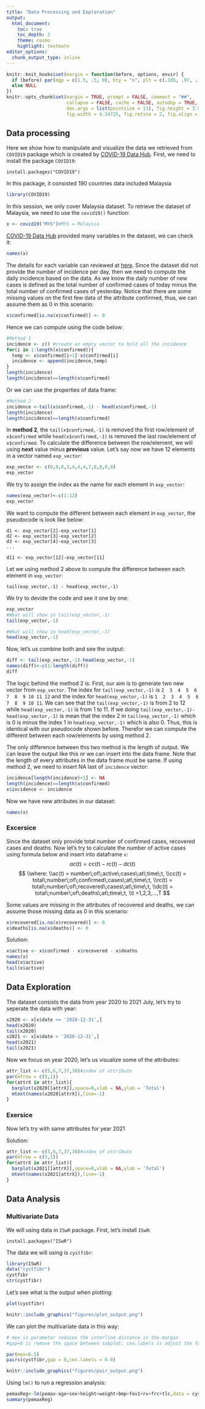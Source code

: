 ```yaml
---
title: "Data Processing and Exploration"
output: 
  html_document:
    toc: true
    toc_depth: 3
    theme: cosmo
    highlight: textmate
editor_options: 
  chunk_output_type: inline
---
```


```r
knitr::knit_hooks$set(margin = function(before, options, envir) {
  if (before) par(mgp = c(1.5, .5, 0), bty = "n", plt = c(.105, .97, .13, .97))
  else NULL
})
knitr::opts_chunk$set(margin = TRUE, prompt = FALSE, comment = "##",
                      collapse = FALSE, cache = FALSE, autodep = TRUE,
                      dev.args = list(pointsize = 11), fig.height = 3.5,
                      fig.width = 4.24725, fig.retina = 2, fig.align = "center")

```

## Data processing

Here we show how to manipulate and visualize the data we retrieved from ```COVID19``` package which is created by [COVID-19 Data Hub](https://covid19datahub.io/index.html). First, we need to install the package ```COVID19```:
```
install.packages("COVID19")
```
In this package, it consisted 190 countries data included Malaysia
```r
library(COVID19)
```
In this session, we only cover Malaysia dataset. To retrieve the dataset of Malaysia, we need to use the ```covid19()``` function:
```r
x <- covid19("MYS")#MYS = Malaysia
```
[COVID-19 Data Hub](https://covid19datahub.io/index.html) provided many variables in the dataset, we can check it:
```r
names(x)
```
The details for each variable can reviewed at [here](https://covid19datahub.io/articles/doc/data.html). Since the dataset did not provide the number of incidence per day, then we need to compute the daily incidence based on the data. As we know the daily number of new cases is defined as the total number of confirmed cases of today minus the total number of confirmed cases of yesterday. Notice that there are some missing values on the first few data of the attribute confirmed, thus, we can assume them as 0 in this scenario:
```r
x$confirmed[is.na(x$confirmed)] <- 0

```
Hence we can compute using the code below:
```r
#Method 1
incidence <- c() #create an empty vector to hold all the incidence  
for(i in 1:length(x$confirmed)){
  temp <- x$confirmed[i+1]-x$confirmed[i] 
  incidence <- append(incidence,temp)
}
length(incidence)
length(incidence)==length(x$confirmed)
```
Or we can use the properties of data frame:
```r
#Method 2
incidence <-tail(x$confirmed,-1) - head(x$confirmed,-1)
length(incidence)
length(incidence)==length(x$confirmed)
```
In **method 2**, the ```tail(x$confirmed,-1)``` is removed the first row/element of ```x$confirmed``` while ```head(x$confirmed,-1)``` is removed the last row/element of ```x$confirmed```. To calculate the difference between the row/element, we will using **next** value minus **previous** value. Let's say now we have 12 elements in a vector named ```exp_vector```:
```r
exp_vector <- c(0,0,0,3,4,4,4,7,8,8,8,8)
exp_vector
```
We try to assign the index as the name for each element in ```exp_vector```:
```r
names(exp_vector)<-c(1:12)
exp_vector
```
We want to compute the different between each element in ```exp_vector```, the pseudocode is look like below:
```
d1 <- exp_vector[2]-exp_vector[1]
d2 <- exp_vector[3]-exp_vector[2]
d3 <- exp_vector[4]-exp_vector[3]
...

d11 <- exp_vector[12]-exp_vector[11]
```
Let we using method 2 above to compute the difference between each element in ```exp_vector```:
```
tail(exp_vector,-1) - head(exp_vector,-1)
```
We try to devide the code and see it one by one:
```r
exp_vector
#What will show in tail(exp_vector,-1)
tail(exp_vector,-1)
```
```r
#What will show in head(exp_vector,-1)
head(exp_vector,-1)
```
Now, let's us combine both and see the output:
```r
diff <- tail(exp_vector,-1)-head(exp_vector,-1)
names(diff)<-c(1:length(diff))
diff
```
The logic behind the method 2 is: First, our aim is to generate two new vector from ```exp_vector```. The index for ```tail(exp_vector,-1)``` is ```2  3  4  5  6  7  8  9 10 11 12``` and the index for ```head(exp_vector,-1)``` is ```1  2  3  4  5  6  7  8  9 10 11```. We can see that the ```tail(exp_vector,-1)``` is from 2 to 12 while ```head(exp_vector,-1)``` is from 1 to 11. If we doing ```tail(exp_vector,-1)-head(exp_vector,-1)``` is mean that the index 2 in ```tail(exp_vector,-1)``` which is 0 is minus the index 1 in ```head(exp_vector,-1)``` which is also 0. Thus, this is identical with our pseudocode shown before. Therefor we can compute the different between each row/elements by using method 2.  

The only difference between this two method is the length of output. We can leave the output like this or we can insert into the data frame. Note that the length of every attributes in the data frame must be same. If using method 2, we need to insert NA last of ```incidence``` vector:
```r
incidence[length(incidence)+1] <- NA
length(incidence)==length(x$confirmed)
x$incidence <- incidence
```
Now we have new attributes in our dataset:
```r
names(x)
```

### Excersice
Since the dataset only provide total number of confirmed cases, recovered cases and deaths. Now let's try to calculate the number of active cases using formula below and insert into dataframe ```x```:
$$
ac(t) = cc(t) - rc(t) - dc(t)
$$
$$
\\where:  
\\ac(t) = number\;of\;active\;cases\;at\;time\;t,
\\cc(t) = total\;number\;of\;confirmed\;cases\;at\;time\;t,
\\rc(t) = total\;number\;of\;recovered\;cases\;at\;time\;t,
\\dc(t) = total\;number\;of\;deaths\;at\;time\;t,
\\t =1,2,3,...,T
$$

Some values are missing in the attributes of recovered and deaths, we can assume those missing data as 0 in this scenario:
```r
x$recovered[is.na(x$recovered)] <- 0
x$deaths[is.na(x$deaths)] <- 0
```

Solution:
```r
x$active <- x$confirmed - x$recovered - x$deaths
names(x)
head(x$active)
tail(x$active)
```

## Data Exploration
The dataset consists the data from year 2020 to 2021 July, let's try to seperate the data with year:
```r
x2020 <- x[x$date <= '2020-12-31',]
head(x2020)
tail(x2020)
x2021 <- x[x$date > '2020-12-31',]
head(x2021)
tail(x2021)
```
Now we focus on year 2020, let's us visualize some of the attributes:
```r
attr_list <- c(5,6,7,37,38)#index of attribute
par(mfrow = c(5,1))
for(attrX in attr_list){
  barplot(x2020[[attrX]],space=0,xlab = NA,ylab = 'Total')
  mtext(names(x2020[attrX]),line=-1)
}
```

### Exersice
Now let's try with same attributes for year 2021  

Solution:
```r
attr_list <- c(5,6,7,37,38)#index of attribute
par(mfrow = c(5,1))
for(attrX in attr_list){
  barplot(x2021[[attrX]],space=0,xlab = NA,ylab = 'Total')
  mtext(names(x2021[attrX]),line=-1)
}
```

## Data Analysis
### Multivariate Data
We will using data in ```ISwR``` package. First, let's install ```ISwR```:
```
install.packages("ISwR")
```
The data we will using is ```cystfibr```:
```r
library(ISwR)
data("cystfibr")
cystfibr
str(cystfibr)
```
Let's see what is the output when plotting:
```r
plot(cystfibr)
```
```r
knitr::include_graphics("figures/plot_output.png")
```
We can plot the multivariate data in this way:
```r
# mex is parameter reduces the interline distance in the margin
#gap=0 is remove the space between subplot; cex.labels is adjust the font size

par(mex=0.5) 
pairs(cystfibr,gap = 0,cex.labels = 0.9) 
```
```r
knitr::include_graphics("figures/pair_output.png")
```
Using ```lm()``` to run a regression analysis:
```r
pemaxReg<-lm(pemax~age+sex+height+weight+bmp+fev1+rv+frc+tlc,data = cystfibr)
summary(pemaxReg)
```